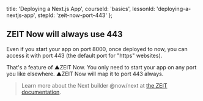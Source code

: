 
  title: 'Deploying a Next.js App',
  courseId: 'basics',
  lessonId: 'deploying-a-nextjs-app',
  stepId: 'zeit-now-port-443'
};

## ZEIT Now will always use 443

Even if you start your app on port 8000, once deployed to now, you can access it with port 443 (the default port for "https" websites).

That's a feature of ▲ZEIT Now. You only need to start your app on any port you like elsewhere. ▲ZEIT Now will map it to port 443 always.

> Learn more about the Next builder @now/next at [the ZEIT documentation](https://zeit.co/docs/v2/deployments/official-builders/next-js-now-next).

